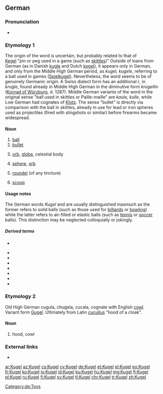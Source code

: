 {{also|kugel}}
==German==

===Pronunciation===
* {{IPA|/ˈkuːɡəl/|lang=de}}

===Etymology 1===
The origin of the word is uncertain, but probably related to that of [[Kegel]] "pin or peg used in a game (such as [[skittles]])"
Outside of loans from German (as in Danish [[kugle]] and Dutch [[kogel]]), it appears only in German, and only from the Middle High German period, as ''kugel, kugele'', referring to a ball used in games ([[Spielkugel]]).
Nevertheless, the word seems to be of genuinely Germanic origin. A Swiss dialect form has an additional ''r'', in ''krugle'', found already in Middle High German in the diminutive form ''krúgellin'' ([[:w:Konrad of Würzburg|Konrad of Würzburg]], d. 1287).
Middle German variants of the word in the original sense "ball used in skittles or Paille-maille" are ''kaule, kulle'', while Low German had cognates of [[Klotz]].
The sense "bullet" is directly via comparison with the ball in skittles, already in use for lead or iron spheres used as projectiles (fired with slingshots or similar) before firearms became widespread.

====Noun====
{{de-noun|f||Kugeln|Kügelchen}}

# [[ball]] {{defdate|13th century}}
# [[bullet]] {{defdate|15th century}}
# {{lb|de|astronomy|geography}} [[orb]], [[globe]], celestial body {{defdate|16th century}}
# {{lb|de|geometry}} [[sphere]], [[orb]] {{defdate|16th century}}
# {{lb|de|heraldiccharge}} [[roundel]] (of any tincture)
# {{lb|de|of icecream}} [[scoop]]

====Usage notes====
The German words ''Kugel'' and {{m|de|Ball}} are usually distinguished inasmuch as the former refers to solid balls (such as those used for [[billiards]] or [[bowling]]) while the latter refers to air-filled or elastic balls (such as [[tennis]] or [[soccer]] balls). This distinction may be neglected colloquially or jokingly.

=====Derived terms=====
* {{l|de|Halbkugel}} {{g|f}}
* {{l|de|Kugelstoßen|g=n}}
* {{l|de|Kugelfisch|g=m}}
* {{l|de|Kugelgelenk|g=n}}
* {{l|de|Kugeloberfäche|g=f}}
* {{l|de|Kugelstumpf}}
* {{l|de|kuglicht}}
* {{l|de|Mottenkugel}}

===Etymology 2===
Old High German cugula, chugela, cucala, cognate with English [[cowl]]. Variant form [[Gugel]]. Ultimately from Latin [[cucullus]] "hood of a cloak".

====Noun====
{{de-noun|f||Kugeln}}
# hood, cowl

===External links===
* {{R:Duden}}

[[Category:de:Toys]]

[[ar:Kugel]]
[[az:Kugel]]
[[cs:Kugel]]
[[cy:Kugel]]
[[de:Kugel]]
[[et:Kugel]]
[[el:Kugel]]
[[eo:Kugel]]
[[fr:Kugel]]
[[ko:Kugel]]
[[io:Kugel]]
[[id:Kugel]]
[[ku:Kugel]]
[[hu:Kugel]]
[[mg:Kugel]]
[[fj:Kugel]]
[[pl:Kugel]]
[[ru:Kugel]]
[[fi:Kugel]]
[[sv:Kugel]]
[[tl:Kugel]]
[[chr:Kugel]]
[[tr:Kugel]]
[[zh:Kugel]]